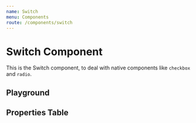 ```yaml
---
name: Switch
menu: Components
route: /components/switch
---
```



# Switch Component

This is the Switch component, to deal with native components like `checkbox` and `radio`.

## Playground

<Playground>
  <Switch checked type="checkbox" name="on" label="On" value="test" />

  <Switch type="checkbox" name="off" label="Off" value="test" />

  <Switch checked disabled type="checkbox" name="on-disabled" label="On (Disabled)" value="test" />

  <Switch disabled type="checkbox" name="off-disabled" label="Off (Disabled)" value="test" />
</Playground>

## Properties Table

<PropsTable of={SimpleSwitch} />

